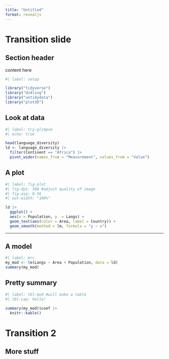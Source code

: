 ```yaml
---
title: "Untitled"
format: revealjs
---
```

# Transition slide

## Section header

content here
```r
#| label: setup 

library("tidyverse")
library("ds4ling")
library("untidydata")
library("plot3D")
```

## Look at data

```r
#| label: try-glimpse
#| echo: true

head(language_diversity)
ld <- language_diversity |> 
  filter(Continent == "Africa") |> 
  pivot_wider(names_from = "Measurement", values_from = "Value")

```


## A plot
```r
#| label: fig-plot
#| fig-dpi: 300 #adjust quality of image
#| fig-asp: 0.56
#| out-width: "100%"

ld |> 
  ggplot() +
  aes(x = Population, y  = Langs) +
  geom_text(aes(color = Area, label = Country)) +
  geom_smooth(method = lm, formula = "y ~ x")
```

---

## A model

```r
#| label: mrc
my_mod <- lm(Langs ~ Area + Population, data = ld)
summary(my_mod)
```

## Pretty summary
```r
#| label: tbl-mod #will make a table
#| tbl-cap: hello! 

summary(my_mod)$coef |>
  knitr::kable()
```


# Transition 2


## More stuff

